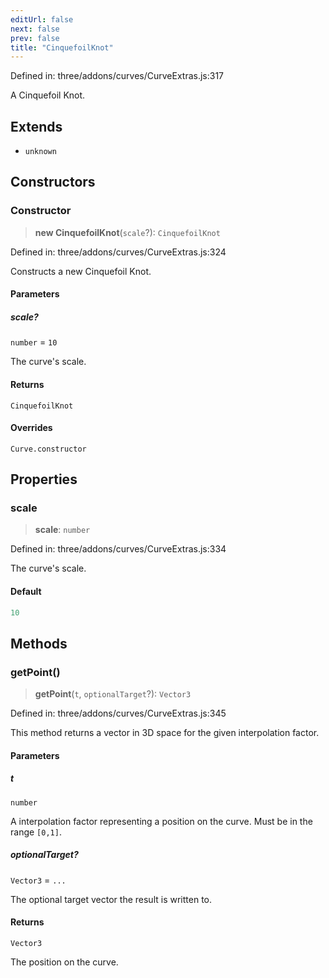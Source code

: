 ```yaml
---
editUrl: false
next: false
prev: false
title: "CinquefoilKnot"
---
```


Defined in: three/addons/curves/CurveExtras.js:317

A Cinquefoil Knot.

## Extends

- `unknown`

## Constructors

### Constructor

> **new CinquefoilKnot**(`scale`?): `CinquefoilKnot`

Defined in: three/addons/curves/CurveExtras.js:324

Constructs a new Cinquefoil Knot.

#### Parameters

##### scale?

`number` = `10`

The curve's scale.

#### Returns

`CinquefoilKnot`

#### Overrides

`Curve.constructor`

## Properties

### scale

> **scale**: `number`

Defined in: three/addons/curves/CurveExtras.js:334

The curve's scale.

#### Default

```ts
10
```

## Methods

### getPoint()

> **getPoint**(`t`, `optionalTarget`?): `Vector3`

Defined in: three/addons/curves/CurveExtras.js:345

This method returns a vector in 3D space for the given interpolation factor.

#### Parameters

##### t

`number`

A interpolation factor representing a position on the curve. Must be in the range `[0,1]`.

##### optionalTarget?

`Vector3` = `...`

The optional target vector the result is written to.

#### Returns

`Vector3`

The position on the curve.
